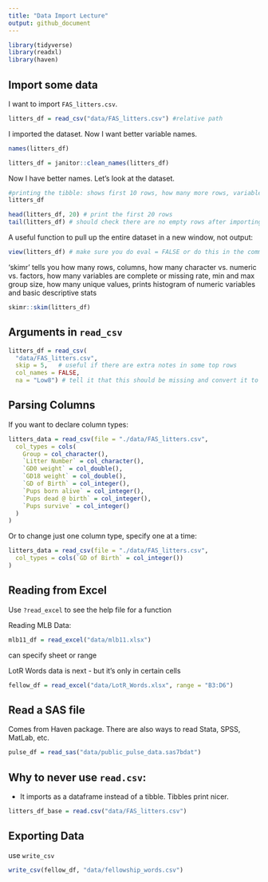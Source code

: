```yaml
---
title: "Data Import Lecture"
output: github_document
---
```


```r
library(tidyverse)
library(readxl)
library(haven)
```

## Import some data

I want to import `FAS_litters.csv`.

```r
litters_df = read_csv("data/FAS_litters.csv") #relative path
```

I imported the dataset. Now I want better variable names.
```r
names(litters_df)

litters_df = janitor::clean_names(litters_df)
```

Now I have better names. Let's look at the dataset.

```r
#printing the tibble: shows first 10 rows, how many more rows, variables, variable types, highlights NAs in red
litters_df 

head(litters_df, 20) # print the first 20 rows
tail(litters_df) # should check there are no empty rows after importing
```

A useful function to pull up the entire dataset in a new window, not output:

```r
view(litters_df) # make sure you do eval = FALSE or do this in the command line
```

'skimr' tells you how many rows, columns, how many character vs. numeric vs. factors, how many variables are complete or missing rate, min and max group size, how many unique values, prints histogram of numeric variables and basic descriptive stats

```r
skimr::skim(litters_df)
```

## Arguments in `read_csv`

```r
litters_df = read_csv(
  "data/FAS_litters.csv", 
  skip = 5,   # useful if there are extra notes in some top rows
  col_names = FALSE,
  na = "Low8") # tell it that this should be missing and convert it to NA (making this up)
```

## Parsing Columns

If you want to declare column types:

```r
litters_data = read_csv(file = "./data/FAS_litters.csv",
  col_types = cols(
    Group = col_character(),
    `Litter Number` = col_character(),
    `GD0 weight` = col_double(),
    `GD18 weight` = col_double(),
    `GD of Birth` = col_integer(),
    `Pups born alive` = col_integer(),
    `Pups dead @ birth` = col_integer(),
    `Pups survive` = col_integer()
  )
)
```

Or to change just one column type, specify one at a time:

```r
litters_data = read_csv(file = "./data/FAS_litters.csv",
  col_types = cols(`GD of Birth` = col_integer())
)
```




## Reading from Excel

Use `?read_excel` to see the help file for a function

Reading MLB Data:

```r
mlb11_df = read_excel("data/mlb11.xlsx")
```

can specify sheet or range

LotR Words data is next - but it's only in certain cells

```r
fellow_df = read_excel("data/LotR_Words.xlsx", range = "B3:D6")
```



## Read a SAS file

Comes from Haven package.
There are also ways to read Stata, SPSS, MatLab, etc.

```r
pulse_df = read_sas("data/public_pulse_data.sas7bdat")
```


## Why to never use `read.csv`:

* It imports as a dataframe instead of a tibble. Tibbles print nicer.


```r
litters_df_base = read.csv("data/FAS_litters.csv")
```


## Exporting Data

use `write_csv`

```r
write_csv(fellow_df, "data/fellowship_words.csv")
```

